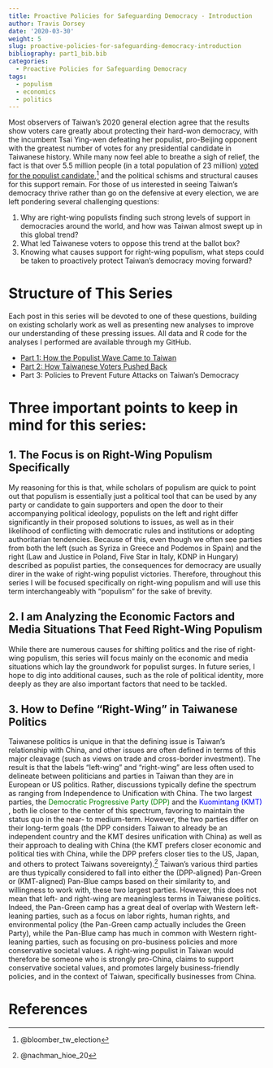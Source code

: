 ```yaml
---
title: Proactive Policies for Safeguarding Democracy - Introduction
author: Travis Dorsey
date: '2020-03-30'
weight: 5
slug: proactive-policies-for-safeguarding-democracy-introduction
bibliography: part1_bib.bib
categories:
  - Proactive Policies for Safeguarding Democracy
tags:
  - populism
  - economics
  - politics
---
```


Most observers of Taiwan’s 2020 general election agree that the results show voters care greatly about protecting their hard-won democracy, with the incumbent Tsai Ying-wen defeating her populist, pro-Beijing opponent with the greatest number of votes for any presidential candidate in Taiwanese history. While many now feel able to breathe a sigh of relief, the fact is that over 5.5 million people (in a total population of 23 million) [voted for the populist candidate](https://www.bloomberg.com/graphics/2020-taiwan-election-results/),^[@bloomber_tw_election] and the political schisms and structural causes for this support remain. For those of us interested in seeing Taiwan’s democracy thrive rather than go on the defensive at every election, we are left pondering several challenging questions:

1.	Why are right-wing populists finding such strong levels of support in democracies around the world, and how was Taiwan almost swept up in this global trend?
2.	What led Taiwanese voters to oppose this trend at the ballot box? 
3.	Knowing what causes support for right-wing populism, what steps could be taken to proactively protect Taiwan’s democracy moving forward?

# Structure of This Series

Each post in this series will be devoted to one of these questions, building on existing scholarly work as well as presenting new analyses to improve our understanding of these pressing issues. All data and R code for the analyses I performed are available through my GitHub. 

- [Part 1: How the Populist Wave Came to Taiwan](/english/proactive-policies-for-safeguarding-democracy/part-1-how-the-populist-wave-came-to-taiwan/)
- [Part 2: How Taiwanese Voters Pushed Back](/english/proactive-policies-for-safeguarding-democracy/part-2-how-did-taiwanese-voters-push-back/)
- Part 3: Policies to Prevent Future Attacks on Taiwan's Democracy

# Three important points to keep in mind for this series:

## 1. The Focus is on Right-Wing Populism Specifically
My reasoning for this is that, while scholars of populism are quick to point out that populism is essentially just a political tool that can be used by any party or candidate to gain supporters and open the door to their accompanying political ideology, populists on the left and right differ significantly in their proposed solutions to issues, as well as in their likelihood of conflicting with democratic rules and institutions or adopting authoritarian tendencies. Because of this, even though we often see parties from both the left (such as Syriza in Greece and Podemos in Spain) and the right (Law and Justice in Poland, Five Star in Italy, KDNP in Hungary) described as populist parties, the consequences for democracy are usually direr in the wake of right-wing populist victories. Therefore, throughout this series I will be focused specifically on right-wing populism and will use this term interchangeably with “populism” for the sake of brevity. 

## 2. I am Analyzing the Economic Factors and Media Situations That Feed Right-Wing Populism
While there are numerous causes for shifting politics and the rise of right-wing populism, this series will focus mainly on the economic and media situations which lay the groundwork for populist surges. In future series, I hope to dig into additional causes, such as the role of political identity, more deeply as they are also important factors that need to be tackled. 

## 3. How to Define "Right-Wing" in Taiwanese Politics
Taiwanese politics is unique in that the defining issue is Taiwan's relationship with China, and other issues are often defined in terms of this major cleavage (such as views on trade and cross-border investment). The result is that the labels "left-wing" and "right-wing" are less often used to delineate between politicians and parties in Taiwan than they are in European or US politics. Rather, discussions typically define the spectrum as ranging from Independence to Unification with China. The two largest parties, the <span style="color: green"> Democratic Progressive Party (DPP) </span> and the <span style="color: blue"> Kuomintang (KMT) </span>, both lie closer to the center of this spectrum, favoring to maintain the status quo in the near- to medium-term. However, the two parties differ on their long-term goals (the DPP considers Taiwan to already be an independent country and the KMT desires unification with China) as well as their approach to dealing with China (the KMT prefers closer economic and political ties with China, while the DPP prefers closer ties to the US, Japan, and others to protect Taiwans sovereignty).^[@nachman_hioe_20] Taiwan's various third parties are thus typically considered to fall into either the (DPP-aligned) Pan-Green or (KMT-aligned) Pan-Blue camps based on their similarity to, and willingness to work with, these two largest parties. However, this does not mean that left- and right-wing are meaningless terms in Taiwanese politics. Indeed, the Pan-Green camp has a great deal of overlap with Western left-leaning parties, such as a focus on labor rights, human rights, and environmental policy (the Pan-Green camp actually includes the Green Party), while the Pan-Blue camp has much in common with Western right-leaning parties, such as focusing on pro-business policies and more conservative societal values. A right-wing populist in Taiwan would therefore be someone who is strongly pro-China, claims to support conservative societal values, and promotes largely business-friendly policies, and in the context of Taiwan, specifically businesses from China. 


# References

